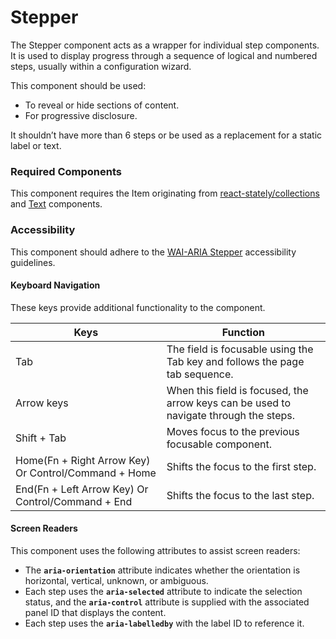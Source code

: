 <Meta title="Components/Stepper/Stepper" />

# Stepper

The Stepper component acts as a wrapper for individual step components. 
It is used to display progress through a sequence of logical and numbered steps, usually within a configuration wizard.

This component should be used:
- To reveal or hide sections of content.
- For progressive disclosure.

It shouldn’t have more than 6 steps or be used as a replacement for a static label or text.

### Required Components

This component requires the Item originating from [react-stately/collections](https://react-spectrum.adobe.com/react-stately/collections.html) and [Text](./?path=/docs/components-text--default) components.

### Accessibility

This component should adhere to the [WAI-ARIA Stepper](https://www.w3.org/WAI/ARIA/apg/patterns/tabs/) accessibility guidelines. 

#### Keyboard Navigation

These keys provide additional functionality to the component. 

| Keys | Function |
| ---- | ---- |
| Tab | The field is focusable using the Tab key and follows the page tab sequence. |
| Arrow keys | When this field is focused, the arrow keys can be used to navigate through the steps. |
| Shift + Tab | Moves focus to the previous focusable component.  |
| Home(Fn + Right Arrow Key) Or Control/Command + Home| Shifts the focus to the first step. |
| End(Fn + Left Arrow Key) Or Control/Command + End | Shifts the focus to the last step. |

#### Screen Readers

This component uses the following attributes to assist screen readers:
- The **`aria-orientation`**  attribute indicates whether the orientation is horizontal, vertical, unknown, or ambiguous. 
- Each step uses the **`aria-selected`**  attribute to indicate the selection status, and the **`aria-control`**  attribute is supplied with the associated panel ID that displays the content.
- Each step uses the **`aria-labelledby`** with the label ID to reference it.